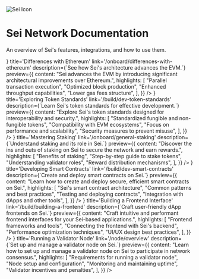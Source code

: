 
<img src='/assets/sei-icon.png' alt='Sei Icon' className='w-32 my-8' />

# Sei Network Documentation

An overview of Sei's features, integrations, and how to use them.

<div className='grid grid-cols-1 md:grid-cols-3 gap-4 my-8'>
  <LinkCard
    icon={<IconBolt />}
    title='Differences with Ethereum'
    link='/onboard/differences-with-ethereum'
    description={`See how Sei's architecture advances the EVM.`}
    preview={{
      content: "Sei advances the EVM by introducing significant architectural improvements over Ethereum.",
      highlights: [
        "Parallel transaction execution",
        "Optimized block production",
        "Enhanced throughput capabilities",
        "Lower gas fees structure",
      ],
    }}
  />
  <LinkCard
    icon={<IconCoins />}
    title='Exploring Token Standards'
    link='/build/dev-token-standards'
    description={`Learn Sei's token standards for effective development.`}
    preview={{
      content: "Explore Sei's token standards designed for interoperability and security.",
      highlights: [
        "Standardized fungible and non-fungible tokens",
        "Compatibility with EVM ecosystems",
        "Focus on performance and scalability",
        "Security measures to prevent misuse",
      ],
    }}
  />
  <LinkCard
    icon={<IconLock />}
    title='Mastering Staking'
    link='/onboard/general-staking'
    description={`Understand staking and its role in Sei.`}
    preview={{
      content: "Discover the ins and outs of staking on Sei to secure the network and earn rewards.",
      highlights: [
        "Benefits of staking",
        "Step-by-step guide to stake tokens",
        "Understanding validator roles",
        "Reward distribution mechanisms",
      ],
    }}
  />
  <LinkCard
    icon={<IconClipboardText />}
    title='Developing Smart Contracts'
    link='/build/dev-smart-contracts'
    description={`Create and deploy smart contracts on Sei.`}
    preview={{
      content: "Learn how to create and deploy secure, efficient smart contracts on Sei.",
      highlights: [
        "Sei's smart contract architecture",
        "Common patterns and best practices",
        "Testing and deploying contracts",
        "Integration with dApps and other tools",
      ],
    }}
  />
  <LinkCard
    icon={<IconLayoutDashboard />}
    title='Building a Frontend Interface'
    link='/build/building-a-frontend'
    description={`Craft user-friendly dApp frontends on Sei.`}
    preview={{
      content: "Craft intuitive and performant frontend interfaces for your Sei-based applications.",
      highlights: [
        "Frontend frameworks and tools",
        "Connecting the frontend with Sei's backend",
        "Performance optimization techniques",
        "UI/UX design best practices",
      ],
    }}
  />
  <LinkCard
    icon={<IconServer />}
    title='Running a Validator Node'
    link='/node/overview'
    description={`Set up and manage a validator node on Sei.`}
    preview={{
      content: "Learn how to set up and manage a validator node on Sei to participate in network consensus.",
      highlights: [
        "Requirements for running a validator node",
        "Node setup and configuration",
        "Monitoring and maintaining uptime",
        "Validator incentives and penalties",
      ],
    }}
  />
</div>

